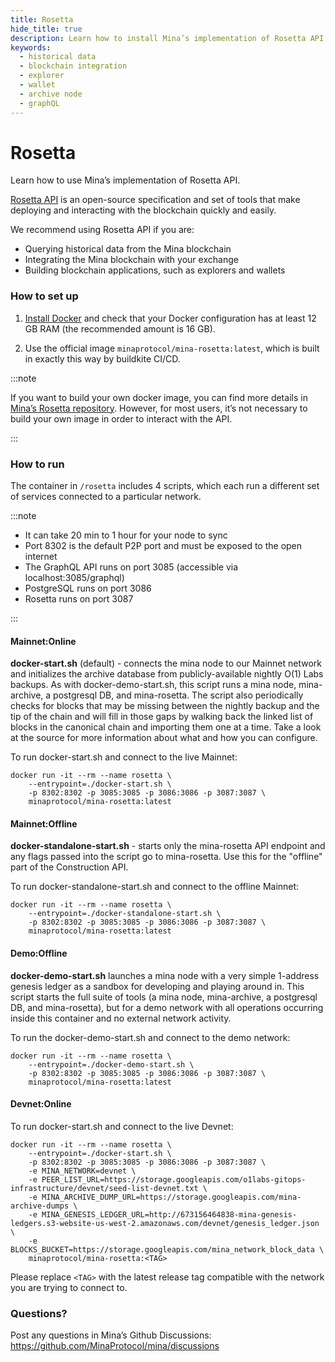 ```yaml
---
title: Rosetta
hide_title: true
description: Learn how to install Mina’s implementation of Rosetta API.
keywords:
  - historical data
  - blockchain integration
  - explorer
  - wallet
  - archive node
  - graphQL
---
```


# Rosetta


<Subhead>
Learn how to use Mina’s implementation of Rosetta API.
</Subhead>

[Rosetta API](https://www.rosetta-api.org/) is an open-source specification and set of tools that make deploying and interacting with the blockchain quickly and easily.

We recommend using Rosetta API if you are:
- Querying historical data from the Mina blockchain
- Integrating the Mina blockchain with your exchange
- Building blockchain applications, such as explorers and wallets

### How to set up

1. [Install Docker](https://www.docker.com/get-started) and check that your Docker configuration has at least 12 GB RAM (the recommended amount is 16 GB).

2. Use the official image `minaprotocol/mina-rosetta:latest`, which is built in exactly this way by buildkite CI/CD.

:::note

If you want to build your own docker image, you can find more details in [Mina’s Rosetta repository](https://github.com/MinaProtocol/mina/blob/fb65acb3dce5cfa07567bddd64f17ed51d83d93e/src/app/rosetta/README.md). However, for most users, it’s not necessary to build your own image in order to interact with the API.

:::

### How to run

The container in `/rosetta` includes 4 scripts, which each run a different set of services connected to a particular network.

:::note

- It can take 20 min to 1 hour for your node to sync
- Port 8302 is the default P2P port and must be exposed to the open internet
- The GraphQL API runs on port 3085 (accessible via localhost:3085/graphql)
- PostgreSQL runs on port 3086
- Rosetta runs on port 3087

:::

#### Mainnet:Online

**docker-start.sh** (default) - connects the mina node to our Mainnet network and initializes the archive database from publicly-available nightly O(1) Labs backups. As with docker-demo-start.sh, this script runs a mina node, mina-archive, a postgresql DB, and mina-rosetta. The script also periodically checks for blocks that may be missing between the nightly backup and the tip of the chain and will fill in those gaps by walking back the linked list of blocks in the canonical chain and importing them one at a time. Take a look at the source for more information about what and how you can configure.

To run docker-start.sh and connect to the live Mainnet:

    docker run -it --rm --name rosetta \
        --entrypoint=./docker-start.sh \
        -p 8302:8302 -p 3085:3085 -p 3086:3086 -p 3087:3087 \
        minaprotocol/mina-rosetta:latest


#### Mainnet:Offline

**docker-standalone-start.sh** - starts only the mina-rosetta API endpoint and any flags passed into the script go to mina-rosetta. Use this for the "offline" part of the Construction API.

To run docker-standalone-start.sh and connect to the offline Mainnet:

    docker run -it --rm --name rosetta \
        --entrypoint=./docker-standalone-start.sh \
        -p 8302:8302 -p 3085:3085 -p 3086:3086 -p 3087:3087 \
        minaprotocol/mina-rosetta:latest

#### Demo:Offline

**docker-demo-start.sh** launches a mina node with a very simple 1-address genesis ledger as a sandbox for developing and playing around in. This script starts the full suite of tools (a mina node, mina-archive, a postgresql DB, and mina-rosetta), but for a demo network with all operations occurring inside this container and no external network activity.

To run the docker-demo-start.sh and connect to the demo network:

    docker run -it --rm --name rosetta \
        --entrypoint=./docker-demo-start.sh \
        -p 8302:8302 -p 3085:3085 -p 3086:3086 -p 3087:3087 \
        minaprotocol/mina-rosetta:latest

#### Devnet:Online

To run docker-start.sh and connect to the live Devnet:

    docker run -it --rm --name rosetta \
        --entrypoint=./docker-start.sh \
        -p 8302:8302 -p 3085:3085 -p 3086:3086 -p 3087:3087 \
        -e MINA_NETWORK=devnet \
        -e PEER_LIST_URL=https://storage.googleapis.com/o1labs-gitops-infrastructure/devnet/seed-list-devnet.txt \
        -e MINA_ARCHIVE_DUMP_URL=https://storage.googleapis.com/mina-archive-dumps \
        -e MINA_GENESIS_LEDGER_URL=http://673156464838-mina-genesis-ledgers.s3-website-us-west-2.amazonaws.com/devnet/genesis_ledger.json \
        -e BLOCKS_BUCKET=https://storage.googleapis.com/mina_network_block_data \
        minaprotocol/mina-rosetta:<TAG>

Please replace `<TAG>` with the latest release tag compatible with the network you are trying to connect to.

### Questions?

Post any questions in Mina’s Github Discussions: https://github.com/MinaProtocol/mina/discussions
